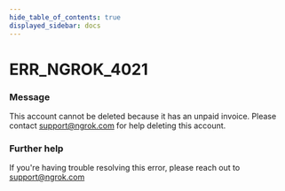 ```yaml
---
hide_table_of_contents: true
displayed_sidebar: docs
---
```



# ERR_NGROK_4021

### Message

This account cannot be deleted because it has an unpaid invoice. Please contact support@ngrok.com for help deleting this account.

<ErrorDetails error="err_ngrok_4021" />

### Further help

If you're having trouble resolving this error, please reach out to [support@ngrok.com](mailto:support@ngrok.com?subject=Help%20with%20ERR_NGROK_4021)
